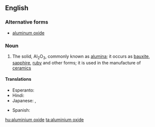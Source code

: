 ==English==

===Alternative forms===
* [[aluminum oxide]]

===Noun===
{{wikipedia}}
{{en-noun|head=[[aluminium]] [[oxide]]|-}}

# {{inorganic compound}} The solid, Al<sub>2</sub>O<sub>3</sub>, commonly known as [[alumina]]; it occurs as [[bauxite]], [[sapphire]], [[ruby]] and other forms; it is used in the manufacture of [[ceramic]]s

====Translations====
{{trans-top|alumina, Al<sub>2</sub>O<sub>3</sub>}}
* Esperanto: {{t-|eo|aluminia oksido}}
* Hindi: {{t-|hi|स्फटयातु जारकिक|tr=sfatayaatu jaarkik|sc=Deva}}
* Japanese: {{t-|ja|酸化アルミニウム|tr=sankaaruminiumu}}, {{t+|ja|アルミナ|tr=arumina}}
{{trans-mid}}
* Spanish: {{t-|es|óxido de aluminio|m}}
{{trans-bottom}}

[[hu:aluminium oxide]]
[[ta:aluminium oxide]]